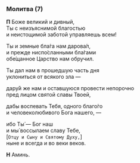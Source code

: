 ### Молитва (7)

**П** Боже великий и дивный,  
Ты с неизъяснимой благостью  
и неистощимой заботой управляешь всем!

Ты и земные бла́га нам дарова́л,  
и прежде ниспо́сланными бла́гами  
обе́щанное Царство нам обручил.

Ты дал нам в прошедшую часть дня  
уклониться от всякого зла —

дару́й же нам и оставшуюся провести непорочно  
пред лицом святой славы Твоей,

дабы воспевать Тебя, одного благо́го  
и человеколюбивого Бога нашего, —

ибо Ты́ — Бог наш  
и мы́ воссылаем славу Тебе,  
<R>[</R>`Отцу и Сыну и Святому Духу,`<R>]</R>  
ныне и всегда и во веки веков.

**Н** Аминь.
